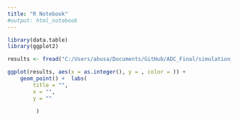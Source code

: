 ```yaml
---
title: "R Notebook"
#output: html_notebook
---
```


```r
library(data.table)
library(ggplot2)
```

```r
results <- fread("C:/Users/abusa/Documents/GitHub/ADC_Final/simulation_results.csv")
```


```r
ggplot(results, aes(x = as.integer(), y = , color = )) +
    geom_point() +  labs(
        title = "",
        x = "",
        y = ""
        
         ) 
```